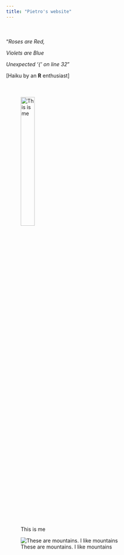 ---
title: "Pietro's website"
---
<div style="margin-bottom:50px;">
</div>

"*Roses are Red,*

*Violets are Blue*

*Unexpected '{' on line 32*"


[Haiku by an **R** enthusiast]

<div style="margin-bottom:50px;">
</div>

![This is me](images/IMG_0468.JPG){width=30% }

![These are mountains. I like mountains](images/IMG_20170116_145740204_HDR.jpg)


